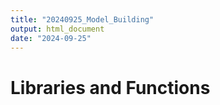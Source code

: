 ```yaml
---
title: "20240925_Model_Building"
output: html_document
date: "2024-09-25"
---
```

# Libraries and Functions
```r

```

